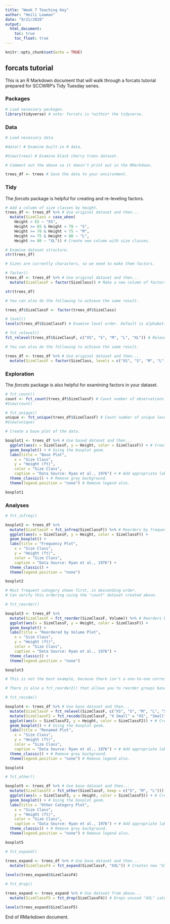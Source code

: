 ```yaml
---
title: "Week 7 Teaching Key"
author: "Heili Lowman"
date: "9/21/2020"
output: 
  html_document:
    toc: true
    toc_float: true
---
```


```r
knitr::opts_chunk$set(echo = TRUE)
```

## forcats tutorial

This is an R Markdown document that will walk through a forcats tutorial prepared for SCCWRP's Tidy Tuesday series.

### Packages

```r

# Load necessary packages.
library(tidyverse) # note: forcats is *within* the tidyverse.

```

### Data

```r

# Load necessary data.

#data() # Examine built-in R data.

#View(trees) # Examine black cherry trees dataset.

# Comment out the above so it doesn't print out in the RMarkdown.

trees_df <- trees # Save the data to your environment.

```

### Tidy

The *forcats* package is helpful for creating and re-leveling factors.

```r

# Add a column of size classes by height.
trees_df <- trees_df %>% # Use original dataset and then...
  mutate(SizeClass = case_when(
    Height < 65 ~ "XS",
    Height >= 65 & Height < 70 ~ "S",
    Height >= 70 & Height < 75 ~ "M",
    Height >= 75 & Height < 80 ~ "L",
    Height >= 80 ~ "XL")) # Create new column with size classes.

# Examine dataset structure.
str(trees_df)

# Sizes are currently characters, so we need to make them factors.

# factor()
trees_df <- trees_df %>% # Use original dataset and then...
  mutate(SizeClassF = factor(SizeClass)) # Make a new column of factors.

str(trees_df)

# You can also do the following to achieve the same result.

trees_df$SizeClassF <- factor(trees_df$SizeClass)

# level()
levels(trees_df$SizeClassF) # Examine level order. Default is alphabetical order.

# fct_relevel()
fct_relevel(trees_df$SizeClassF, c("XS", "S", "M", "L", "XL")) # Relevel manually.

# You can also do the following to achieve the same result.

trees_df <- trees_df %>% # Use original dataset and then...
  mutate(SizeClassF = factor(SizeClass, levels = c("XS", "S", "M", "L", "XL"))) # Make a new column of manually leveled factors.

```

### Exploration

The *forcats* package is also helpful for examining factors in your dataset.

```r

# fct_count()
count <- fct_count(trees_df$SizeClassF) # Count number of observations in each level.
#View(count)

# fct_unique()
unique <- fct_unique(trees_df$SizeClassF) # Count number of unique levels.
#View(unique)

# Create a base plot of the data.

boxplot1 <- trees_df %>% # Use based dataset and then...
  ggplot(aes(x = SizeClassF, y = Height, color = SizeClassF)) + # Create a ggplot.
  geom_boxplot() + # Using the boxplot geom.
  labs(title = "Base Plot",
    x = "Size Class",
    y = "Height (ft)",
    color = "Size Class",
    caption = "Data Source: Ryan et al., 1976") + # Add appropriate labels.
  theme_classic() + # Remove grey background.
  theme(legend.position = "none") # Remove legend also.

boxplot1

```

### Analyses

```r

# fct_infreq()

boxplot2 <- trees_df %>%
  mutate(SizeClassF = fct_infreq(SizeClassF)) %>% # Reorders by frequency of observations.
  ggplot(aes(x = SizeClassF, y = Height, color = SizeClassF)) +
  geom_boxplot() +
  labs(title = "Frequency Plot",
    x = "Size Class",
    y = "Height (ft)",
    color = "Size Class",
    caption = "Data Source: Ryan et al., 1976") +
  theme_classic() +
  theme(legend.position = "none")

boxplot2

# Most frequent category shown first, in descending order.
# Can verify this ordering using the "count" dataset created above.

# fct_reorder()

boxplot3 <- trees_df %>%
  mutate(SizeClassF = fct_reorder(SizeClassF, Volume)) %>% # Reorders by volume data.
  ggplot(aes(x = SizeClassF, y = Height, color = SizeClassF)) +
  geom_boxplot() +
  labs(title = "Reordered by Volume Plot",
    x = "Size Class",
    y = "Height (ft)",
    color = "Size Class",
    caption = "Data Source: Ryan et al., 1976") +
  theme_classic() +
  theme(legend.position = "none")

boxplot3

# This is not the best example, because there isn't a one-to-one correspondence of size class (n = 5) to volume (n=31).

# There is also a fct_reorder2() that allows you to reorder groups based on how their values plot on a graph using other variables for x and y.

# fct_recode()

boxplot4 <- trees_df %>% # Use base dataset and then...
  mutate(SizeClassF = fct_relevel(SizeClassF, c("XS", "S", "M", "L", "XL"))) %>% # Relevel manually.
  mutate(SizeClassF2 = fct_recode(SizeClassF, "X Small" = "XS", "Small" = "S", "Medium" = "M", "Large" = "L", "X Large" = "XL")) %>% # Rename levels in a new column.
  ggplot(aes(x = SizeClassF2, y = Height, color = SizeClassF2)) + # Create a ggplot.
  geom_boxplot() + # Using the boxplot geom.
  labs(title = "Renamed Plot",
    x = "Size Class",
    y = "Height (ft)",
    color = "Size Class",
    caption = "Data Source: Ryan et al., 1976") + # Add appropriate labels.
  theme_classic() + # Remove grey background.
  theme(legend.position = "none") # Remove legend also.

boxplot4

# fct_other()

boxplot5 <- trees_df %>% # Use base dataset and then...
  mutate(SizeClassF3 = fct_other(SizeClassF, keep = c("S", "M", "L"))) %>% # Transforms "XS" and "XL" into an "other" category. Can also use drop = c() to drop certain categories.
  ggplot(aes(x = SizeClassF3, y = Height, color = SizeClassF3)) + # Create a ggplot.
  geom_boxplot() + # Using the boxplot geom.
  labs(title = "Other Category Plot",
    x = "Size Class",
    y = "Height (ft)",
    color = "Size Class",
    caption = "Data Source: Ryan et al., 1976") + # Add appropriate labels.
  theme_classic() + # Remove grey background.
  theme(legend.position = "none") # Remove legend also.

boxplot5

# fct_expand()

trees_expand <- trees_df %>% # Use base dataset and then...
  mutate(SizeClassF4 = fct_expand(SizeClassF, "XXL")) # Creates new "XXL" category.
  
levels(trees_expand$SizeClassF4)

# fct_drop()

trees_expand <- trees_expand %>% # Use dataset from above...
  mutate(SizeClassF5 = fct_drop(SizeClassF4)) # Drops unused "XXL" category.

levels(trees_expand$SizeClassF5)

```

End of RMarkdown document.